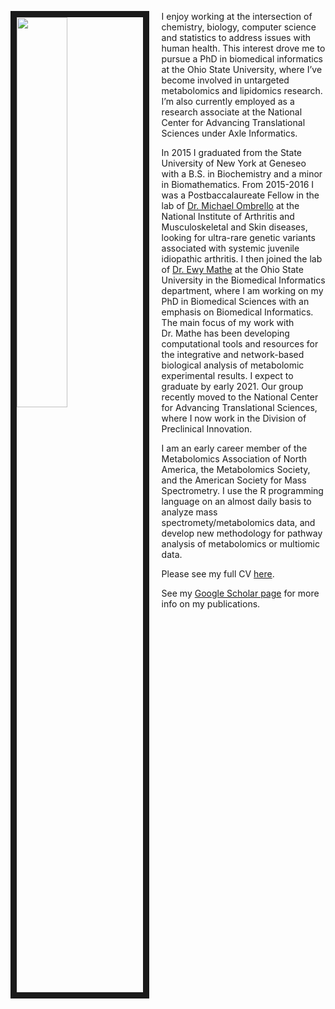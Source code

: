 <img src="img/personal.png" style="width:40%; border:10px solid; margin-right: 20px" align="left">

I enjoy working at the intersection of chemistry, biology, computer science and statistics to address issues with human health. This interest drove me to pursue a PhD in biomedical informatics at the Ohio State University, where I've become involved in untargeted metabolomics and lipidomics research. I'm also currently employed as a research associate at the National Center for Advancing Translational Sciences under Axle Informatics.

In 2015 I graduated from the State University of New York at Geneseo with a B.S. in Biochemistry and a minor in Biomathematics. From 2015-2016 I was a Postbaccalaureate Fellow in the lab of [Dr. Michael Ombrello](https://www.niams.nih.gov/labs/ombrello-lab#tab-overview) at the National Institute of Arthritis and Musculoskeletal and Skin diseases, looking for ultra-rare genetic variants associated with systemic juvenile idiopathic arthritis. I then joined the lab of [Dr. Ewy Mathe](https://ncats.nih.gov/staff/mathee) at the Ohio State University in the Biomedical Informatics department, where I am working on my PhD in Biomedical Sciences with an emphasis on Biomedical Informatics. The main focus of my work with Dr. Mathe has been developing computational tools and resources for the integrative and network-based biological analysis of metabolomic experimental results. I expect to graduate by early 2021. Our group recently moved to the National Center for Advancing Translational Sciences, where I now work in the Division of Preclinical Innovation.

I am an early career member of the Metabolomics Association of North America, the Metabolomics Society, and the American Society for Mass Spectrometry. I use the R programming language on an almost daily basis to analyze mass spectromety/metabolomics data, and develop new methodology for pathway analysis of metabolomics or multiomic data.

Please see my full CV [here](https://github.com/andyptt21/My-CV/blob/main/main.pdf).

See my [Google Scholar page](https://scholar.google.com/citations?user=UAJ0XWwAAAAJ&hl=en&oi=ao) for more info on my publications.